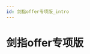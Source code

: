 ```yaml
---
id: 剑指offer专项版_intro
---
```

# 剑指offer专项版

<!-- ## 题目列表


### 剑指 Offer II 001. 整数除法

 #位运算  #数学

[题库第001题](leetcode_OfferII001.mdx)



### 剑指 Offer II 002. 二进制加法

 #位运算  #数学  #字符串  #模拟

[题库第002题](leetcode_OfferII002.mdx)



### 剑指 Offer II 003. 前 n 个数字二进制中 1 的个数

 #位运算  #动态规划

[题库第003题](leetcode_OfferII003.mdx)



### 剑指 Offer II 005. 单词长度的最大乘积

 #位运算  #数组  #字符串

[题库第005题](leetcode_OfferII005.mdx)



### 剑指 Offer II 008. 和大于等于 target 的最短子数组

 #数组  #二分查找  #前缀和  #滑动窗口

[题库第008题](leetcode_OfferII008.mdx)



### 剑指 Offer II 034. 外星语言是否排序

 #数组  #哈希表  #字符串

[题库第034题](leetcode_OfferII034.mdx)



### 剑指 Offer II 043. 往完全二叉树添加节点

 #树  #广度优先搜索  #设计  #二叉树

[题库第043题](leetcode_OfferII043.mdx)



### 剑指 Offer II 054. 所有大于等于节点的值之和

 #树  #深度优先搜索  #二叉搜索树  #二叉树

[题库第054题](leetcode_OfferII054.mdx)



### 剑指 Offer II 069. 山峰数组的顶部

 #数组  #二分查找

[题库第069题](leetcode_OfferII069.mdx)



### 剑指 Offer II 086. 分割回文子字符串

 #字符串  #动态规划  #回溯

[题库第086题](leetcode_OfferII086.mdx)



### 剑指 Offer II 091. 粉刷房子

 #数组  #动态规划

[题库第091题](leetcode_OfferII091.mdx)



### 剑指 Offer II 103. 最少的硬币数目

 #广度优先搜索  #数组  #动态规划

[题库第103题](leetcode_OfferII103.mdx)



### 剑指 Offer II 110. 所有路径

 #深度优先搜索  #广度优先搜索  #图  #回溯

[题库第110题](leetcode_OfferII110.mdx)



### 剑指 Offer II 117. 相似的字符串

 #深度优先搜索  #广度优先搜索  #并查集  #字符串

[题库第117题](leetcode_OfferII117.mdx)
 -->
